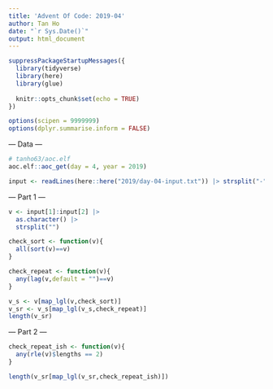 ```yaml
---
title: 'Advent Of Code: 2019-04'
author: Tan Ho
date: "`r Sys.Date()`"
output: html_document
---
```


```r
suppressPackageStartupMessages({
  library(tidyverse)
  library(here)
  library(glue)
  
  knitr::opts_chunk$set(echo = TRUE)
})

options(scipen = 9999999)
options(dplyr.summarise.inform = FALSE)
```

--- Data ---

```r
# tanho63/aoc.elf
aoc.elf::aoc_get(day = 4, year = 2019)
```

```r
input <- readLines(here::here("2019/day-04-input.txt")) |> strsplit("-") |> unlist() |> as.numeric()
```

--- Part 1 ---

```r
v <- input[1]:input[2] |> 
  as.character() |> 
  strsplit("")

check_sort <- function(v){
  all(sort(v)==v)
}

check_repeat <- function(v){
  any(lag(v,default = "")==v)
}

v_s <- v[map_lgl(v,check_sort)]
v_sr <- v_s[map_lgl(v_s,check_repeat)] 
length(v_sr)

```

--- Part 2 ---

```r
check_repeat_ish <- function(v){
  any(rle(v)$lengths == 2)
}

length(v_sr[map_lgl(v_sr,check_repeat_ish)])
```

